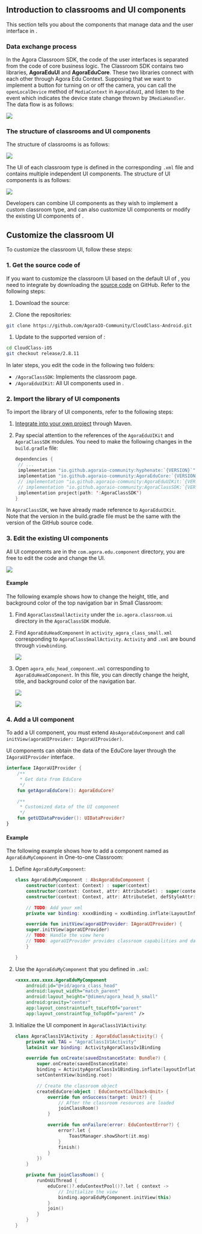 <PlatformWrapper platform="android">

## Introduction to classrooms and UI components

This section tells you about the components that manage  data and the user interface in <Vg k="FC"/>.

### Data exchange process

In the Agora Classroom SDK, the code of the user interfaces is separated from the code of core business logic. The Classroom SDK contains two libraries, **AgoraEduUI** and **AgoraEduCore**. These two libraries connect with each other through Agora Edu Context. Supposing that we want to implement a button for turning on or off the camera, you can call the `openLocalDevice` method of `MediaContext` in `AgoraEduUI`, and listen to the event which indicates the device state change thrown by `IMediaHandler`. The data flow is as follows:

![](https://web-cdn.agora.io/docs-files/1651746402754)

### The structure of classrooms and UI components

The structure of classrooms is as follows:

![](https://web-cdn.agora.io/docs-files/1651746955542)

The UI of each classroom type is defined in the corresponding `.xml` file and contains multiple independent UI components. The structure of UI components is as follows:

![](https://web-cdn.agora.io/docs-files/1651749419432)

Developers can combine UI components as they wish to implement a custom classroom type, and can also customize UI components or modify the existing UI components of <Vg k="FC"/>.

## Customize the classroom UI

To customize the classroom UI, follow these steps:

### 1. Get the source code of <Vg k="FC"/>

If you want to customize the classroom UI based on the default UI of <Vg k="FC"/>, you need to integrate <Vg k="FC"/> by downloading the [source code](https://github.com/AgoraIO-Community/CloudClass-Android) on GitHub. Refer to the following steps:

1. Download the source:

  1. Clone the repositories:

   ```bash
   git clone https://github.com/AgoraIO-Community/CloudClass-Android.git
   ```

  1. Update to the supported version of <Vg k="FC"/>:

  ```bash
  cd CloudClass-iOS
  git checkout release/2.8.11
  ```


In later steps, you edit the code in the following two folders:

- `/AgoraClassSDK`: Implements the classroom page.
- `/AgoraEduUIKit`: All UI components used in <Vg k="FC"/>.

### 2. Import the library of UI components

To import the library of UI components, refer to the following steps:

1. [Integrate <Vg k="FC"/> into your own project](integrate-flexible-classroom/) through Maven.

2. Pay special attention to the references of the `AgoraEduUIKit` and `AgoraClassSDK` modules. You need to make the following changes in the `build.gradle` file:

   ```kotlin
   dependencies {
    // ...
    implementation "io.github.agoraio-community:hyphenate:`{VERSION}`"
    implementation "io.github.agoraio-community:AgoraEduCore:`{VERSION}`"
    // implementation "io.github.agoraio-community:AgoraEduUIKit:`{VERSION}`"
    // implementation "io.github.agoraio-community:AgoraClassSDK:`{VERSION}`"
    implementation project(path: ':AgoraClassSDK')
   }
   ```

<div class="alert info">In <code>AgoraClassSDK</code>, we have already made reference to <code>AgoraEduUIKit</code>.</div>

<div class="alert note">Note that the version in the build.gradle file must be the same with the version of the GitHub source code.</div>

### 3. Edit the existing UI components

All UI components are in the `com.agora.edu.component` directory, you are free to edit the code and change the UI.

<img src="https://web-cdn.agora.io/docs-files/1650365793677" />

#### Example

The following example shows how to change the height, title, and background color of the top navigation bar in Small Classroom:

1. Find `AgoraClassSmallActivity` under the `io.agora.classroom.ui` directory in the `AgoraClassSDK` module.

2. Find `AgoraEduHeadComponent` in `activity_agora_class_small.xml` corresponding to `AgoraClassSmallActivity`. `Activity` and `.xml` are bound through `viewbinding`.

   ![](https://web-cdn.agora.io/docs-files/1651749152493)

3. Open `agora_edu_head_component.xml` corresponding to `AgoraEduHeadComponent`. In this file, you can directly change the height, title, and background color of the navigation bar.

   ![](https://web-cdn.agora.io/docs-files/1650438755866)

   ![](https://web-cdn.agora.io/docs-files/1651749267518)

### 4. Add a UI component

To add a UI component, you must extend `AbsAgoraEduComponent` and call ` initView(agoraUIProvider: IAgoraUIProvider)`.

UI components can obtain the data of the EduCore layer through the ` IAgoraUIProvider` interface.

```kotlin
interface IAgoraUIProvider {
    /**
     * Get data from EduCore
     */
    fun getAgoraEduCore(): AgoraEduCore?

    /**
     * Customized data of the UI component
     */
    fun getUIDataProvider(): UIDataProvider?
}
```

#### Example

The following example shows how to add a component named as `AgoraEduMyComponent` in One-to-one Classroom:

1. Define `AgoraEduMyComponent`:

   ```kotlin
   class AgoraEduMyComponent : AbsAgoraEduComponent {
       constructor(context: Context) : super(context)
       constructor(context: Context, attr: AttributeSet) : super(context, attr)
       constructor(context: Context, attr: AttributeSet, defStyleAttr: Int) : super(context, attr, defStyleAttr)

       // TODO: Add your xml
       private var binding: xxxxBinding = xxxBinding.inflate(LayoutInflater.from(context), this, true)

       override fun initView(agoraUIProvider: IAgoraUIProvider) {
       super.initView(agoraUIProvider)
       // TODO: Handle the view here
       // TODO: agoraUIProvider provides classroom capabilities and data required by View. You can define it on your own
       }

   }
   ```

2. Use the `AgoraEduMyComponent` that you defined in `.xml`:

   ```xml
   <xxxx.xxx.xxxx.AgoraEduMyComponent
       android:id="@+id/agora_class_head"
       android:layout_width="match_parent"
       android:layout_height="@dimen/agora_head_h_small"
       android:gravity="center"
       app:layout_constraintLeft_toLeftOf="parent"
       app:layout_constraintTop_toTopOf="parent" />
   ```

3. Initialize the UI component in `AgoraClass1V1Activity`:

   ```kotlin
   class AgoraClass1V1Activity : AgoraEduClassActivity() {
       private val TAG = "AgoraClass1V1Activity"
       lateinit var binding: ActivityAgoraClass1v1Binding
   
       override fun onCreate(savedInstanceState: Bundle?) {
           super.onCreate(savedInstanceState)
           binding = ActivityAgoraClass1v1Binding.inflate(layoutInflater)
           setContentView(binding.root)
   
           // Create the classroom object
           createEduCore(object : EduContextCallback<Unit> {
               override fun onSuccess(target: Unit?) {
                   // After the classroom resources are loaded
                   joinClassRoom()
               }
   
               override fun onFailure(error: EduContextError?) {
                   error?.let {
                       ToastManager.showShort(it.msg)
                   }
                   finish()
               }
           })
       }
   
       private fun joinClassRoom() {
           runOnUiThread {
               eduCore()?.eduContextPool()?.let { context ->
                   // Initialize the view
                   binding.agoraEduMyComponent.initView(this)
               }
               join()
           }
       }
   }
   ```

</PlatformWrapper>